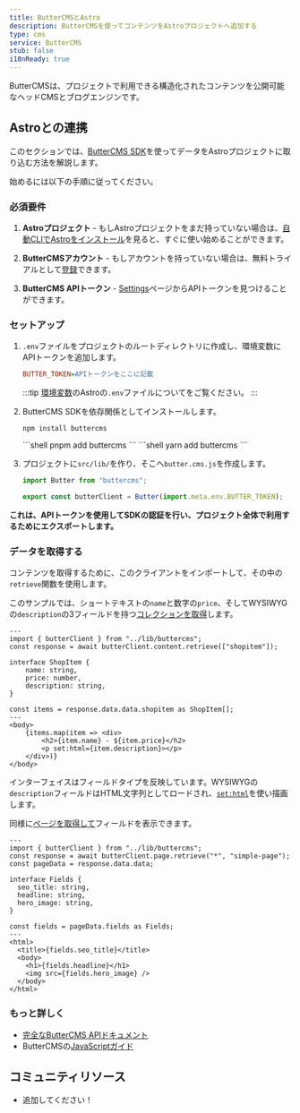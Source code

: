 ```yaml
---
title: ButterCMSとAstro
description: ButterCMSを使ってコンテンツをAstroプロジェクトへ追加する
type: cms
service: ButterCMS
stub: false
i18nReady: true
---
```




ButterCMSは、プロジェクトで利用できる構造化されたコンテンツを公開可能なヘッドCMSとブログエンジンです。

## Astroとの連携

このセクションでは、[ButterCMS SDK](https://www.npmjs.com/package/buttercms)を使ってデータをAstroプロジェクトに取り込む方法を解説します。

始めるには以下の手順に従ってください。

### 必須要件

1. **Astroプロジェクト** - もしAstroプロジェクトをまだ持っていない場合は、[自動CLIでAstroをインストール](/ja/install/auto/)を見ると、すぐに使い始めることができます。

2. **ButterCMSアカウント** - もしアカウントを持っていない場合は、無料トライアルとして[登録](https://buttercms.com/join/)できます。

3. **ButterCMS APIトークン** - [Settings](https://buttercms.com/settings/)ページからAPIトークンを見つけることができます。

### セットアップ

1. `.env`ファイルをプロジェクトのルートディレクトリに作成し、環境変数にAPIトークンを追加します。

    ```ini title=".env"
    BUTTER_TOKEN=APIトークンをここに記載
    ```

    :::tip
    [環境変数](/ja/guides/environment-variables/)のAstroの`.env`ファイルについてをご覧ください。
    :::

2. ButterCMS SDKを依存関係としてインストールします。
    <PackageManagerTabs>
      <Fragment slot="npm">
      ```shell
      npm install buttercms
      ```
      </Fragment>
      <Fragment slot="pnpm">
      ```shell
      pnpm add buttercms
      ```
      </Fragment>
      <Fragment slot="yarn">
      ```shell
      yarn add buttercms
      ```
      </Fragment>
    </PackageManagerTabs>

3. プロジェクトに`src/lib/`を作り、そこへ`butter.cms.js`を作成します。

    ```js title="src/lib/buttercms.js"
    import Butter from "buttercms";

    export const butterClient = Butter(import.meta.env.BUTTER_TOKEN);
    ```

**これは、APIトークンを使用してSDKの認証を行い、プロジェクト全体で利用するためにエクスポートします。**

### データを取得する

コンテンツを取得するために、このクライアントをインポートして、その中の`retrieve`関数を使用します。

このサンプルでは、ショートテキストの`name`と数字の`price`、そしてWYSIWYGの`description`の3フィールドを持つ[コレクションを取得](https://buttercms.com/docs/api/#retrieve-a-collection)します。

```astro title="src/pages/ShopItem.astro"
---
import { butterClient } from "../lib/buttercms";
const response = await butterClient.content.retrieve(["shopitem"]);

interface ShopItem {
	name: string,
	price: number,
	description: string,
}

const items = response.data.data.shopitem as ShopItem[];
---
<body>
	{items.map(item => <div>
		<h2>{item.name} - ${item.price}</h2>
		<p set:html={item.description}></p>
	</div>)}
</body>
```

インターフェイスはフィールドタイプを反映しています。WYSIWYGの`description`フィールドはHTML文字列としてロードされ、[`set:html`](/ja/reference/directives-reference/#sethtml)を使い描画します。

同様に[ページを取得して](https://buttercms.com/docs/api/#get-a-single-page)フィールドを表示できます。

```astro title="src/pages/ShopItem.astro"
---
import { butterClient } from "../lib/buttercms";
const response = await butterClient.page.retrieve("*", "simple-page");
const pageData = response.data.data;

interface Fields {
  seo_title: string,
  headline: string,
  hero_image: string,
}

const fields = pageData.fields as Fields;
---
<html>
  <title>{fields.seo_title}</title>
  <body>
    <h1>{fields.headline}</h1>
    <img src={fields.hero_image} />
  </body>
</html>
```

### もっと詳しく

- [完全なButterCMS APIドキュメント](https://buttercms.com/docs/api/)
- ButterCMSの[JavaScriptガイド](https://buttercms.com/docs/api-client/javascript/)

## コミュニティリソース

- 追加してください！
